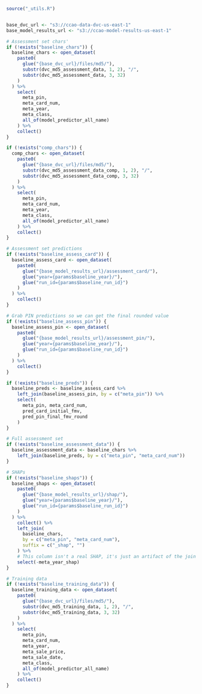 ```r
source("_utils.R")


base_dvc_url <- "s3://ccao-data-dvc-us-east-1"
base_model_results_url <- "s3://ccao-model-results-us-east-1"

# Assessment set chars'
if (!exists("baseline_chars")) {
  baseline_chars <- open_dataset(
    paste0(
      glue("{base_dvc_url}/files/md5/"),
      substr(dvc_md5_assessment_data, 1, 2), "/",
      substr(dvc_md5_assessment_data, 3, 32)
    )
  ) %>%
    select(
      meta_pin,
      meta_card_num,
      meta_year,
      meta_class,
      all_of(model_predictor_all_name)
    ) %>%
    collect()
}

if (!exists("comp_chars")) {
  comp_chars <- open_dataset(
    paste0(
      glue("{base_dvc_url}/files/md5/"),
      substr(dvc_md5_assessment_data_comp, 1, 2), "/",
      substr(dvc_md5_assessment_data_comp, 3, 32)
    )
  ) %>%
    select(
      meta_pin,
      meta_card_num,
      meta_year,
      meta_class,
      all_of(model_predictor_all_name)
    ) %>%
    collect()
}

# Assessment set predictions
if (!exists("baseline_assess_card")) {
  baseline_assess_card <- open_dataset(
    paste0(
      glue("{base_model_results_url}/assessment_card/"),
      glue("year={params$baseline_year}/"),
      glue("run_id={params$baseline_run_id}")
    )
  ) %>%
    collect()
}

# Grab PIN predictions so we can get the final rounded value
if (!exists("baseline_assess_pin")) {
  baseline_assess_pin <- open_dataset(
    paste0(
      glue("{base_model_results_url}/assessment_pin/"),
      glue("year={params$baseline_year}/"),
      glue("run_id={params$baseline_run_id}")
    )
  ) %>%
    collect()
}

if (!exists("baseline_preds")) {
  baseline_preds <- baseline_assess_card %>%
    left_join(baseline_assess_pin, by = c("meta_pin")) %>%
    select(
      meta_pin, meta_card_num,
      pred_card_initial_fmv,
      pred_pin_final_fmv_round
    )
}

# Full assessment set
if (!exists("baseline_assessment_data")) {
  baseline_assessment_data <- baseline_chars %>%
    left_join(baseline_preds, by = c("meta_pin", "meta_card_num"))
}

# SHAPs
if (!exists("baseline_shaps")) {
  baseline_shaps <- open_dataset(
    paste0(
      glue("{base_model_results_url}/shap/"),
      glue("year={params$baseline_year}/"),
      glue("run_id={params$baseline_run_id}")
    )
  ) %>%
    collect() %>%
    left_join(
      baseline_chars,
      by = c("meta_pin", "meta_card_num"),
      suffix = c("_shap", "")
    ) %>%
    # This column isn't a real SHAP, it's just an artifact of the join
    select(-meta_year_shap)
}

# Training data
if (!exists("baseline_training_data")) {
  baseline_training_data <- open_dataset(
    paste0(
      glue("{base_dvc_url}/files/md5/"),
      substr(dvc_md5_training_data, 1, 2), "/",
      substr(dvc_md5_training_data, 3, 32)
    )
  ) %>%
    select(
      meta_pin,
      meta_card_num,
      meta_year,
      meta_sale_price,
      meta_sale_date,
      meta_class,
      all_of(model_predictor_all_name)
    ) %>%
    collect()
}
```

